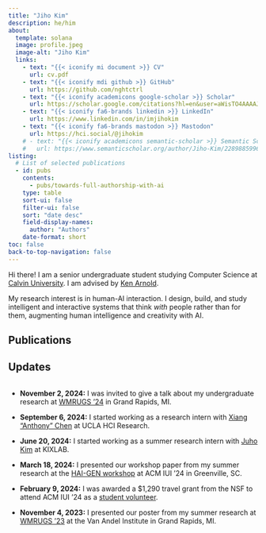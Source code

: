 ```yaml
---
title: "Jiho Kim"
description: he/him
about:
  template: solana
  image: profile.jpeg
  image-alt: "Jiho Kim"
  links:
    - text: "{{< iconify mi document >}} CV"
      url: cv.pdf
    - text: "{{< iconify mdi github >}} GitHub"
      url: https://github.com/nghtctrl
    - text: "{{< iconify academicons google-scholar >}} Scholar"
      url: https://scholar.google.com/citations?hl=en&user=aWisTO4AAAAJ&view_op=list_works&sortby=pubdate
    - text: "{{< iconify fa6-brands linkedin >}} LinkedIn"
      url: https://www.linkedin.com/in/imjihokim
    - text: "{{< iconify fa6-brands mastodon >}} Mastodon"
      url: https://hci.social/@jihokim
    # - text: "{{< iconify academicons semantic-scholar >}} Semantic Scholar"
    #   url: https://www.semanticscholar.org/author/Jiho-Kim/2289885996?sort=pub-date
listing:
  # List of selected publications
  - id: pubs
    contents:
      - pubs/towards-full-authorship-with-ai
    type: table
    sort-ui: false
    filter-ui: false
    sort: "date desc"
    field-display-names:
      author: "Authors"
    date-format: short
toc: false
back-to-top-navigation: false
---
```


Hi there! I am a senior undergraduate student studying Computer Science at <a class="link" href="https://calvin.edu">Calvin University</a>. I am advised by <a class="link" href="https://kenarnold.org">Ken Arnold</a>.

My research interest is in human-AI interaction. I design, build, and study intelligent and interactive systems that think _with_ people rather than for them, augmenting human intelligence and creativity with AI.

## Publications

::: {#pubs}
:::

## Updates

<div
  style="height: 300px; overflow-y: scroll"
>
- **November 2, 2024:** I was invited to give a talk about my undergraduate research at <a class="link" href="https://www.vai.org/event/2024-west-michigan-regional-undergraduate-science-research-conference/?tabUrl=tab-3">WMRUGS '24</a> in Grand Rapids, MI.

- **September 6, 2024:** I started working as a research intern with <a class="link" href="https://hci.prof/">Xiang "Anthony" Chen</a> at UCLA HCI Research.

- **June 20, 2024:** I started working as a summer research intern with <a class="link" href="https://juhokim.com/">Juho Kim</a> at KIXLAB.

- **March 18, 2024:** I presented our workshop paper from my summer research at the <a class="link" href="https://hai-gen.github.io/2024/program/">HAI-GEN workshop</a> at ACM IUI '24 in Greenville, SC.

- **February 9, 2024:** I was awarded a $1,290 travel grant from the NSF to attend ACM IUI '24 as a <a class="link" href="https://iui.acm.org/2024/call_for_student_volunteers.html">student volunteer</a>.

- **November 4, 2023:** I presented our poster from my summer research at <a class="link" href="https://www.vai.org/event/2023-west-michigan-regional-undergraduate-science-research-conference/">WMRUGS '23</a> at the Van Andel Institute in Grand Rapids, MI.

- **June 1, 2023:** I started working as an undergraduate research assistant with <a class="link" href="https://kenarnold.org/">Ken Arnold</a> at Calvin University.
</div>
